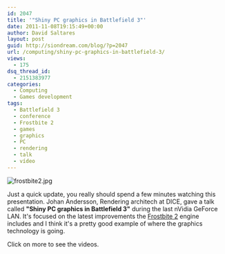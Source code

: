 ```yaml
---
id: 2047
title: '"Shiny PC graphics in Battlefield 3"'
date: 2011-11-08T19:15:49+00:00
author: David Saltares
layout: post
guid: http://siondream.com/blog/?p=2047
url: /computing/shiny-pc-graphics-in-battlefield-3/
views:
  - 175
dsq_thread_id:
  - 2151383977
categories:
  - Computing
  - Games development
tags:
  - Battlefield 3
  - conference
  - Frostbite 2
  - games
  - graphics
  - PC
  - rendering
  - talk
  - vídeo
---
```


![frostbite2.jpg](/img/wp/frostbite2.webp)

Just a quick update, you really should spend a few minutes watching this presentation. Johan Andersson, Rendering architech at DICE, gave a talk called **"Shiny PC graphics in Battlefield 3"** during the last nVidia GeForce LAN. It's focused on the latest improvements the [Frostbite 2](<http://en.wikipedia.org/wiki/Frostbite_(game_engine)>) engine includes and I think it's a pretty good example of where the graphics technology is going.

Click on more to see the videos.

<YouTube videoId="KMaL6j7Ry6c" />
